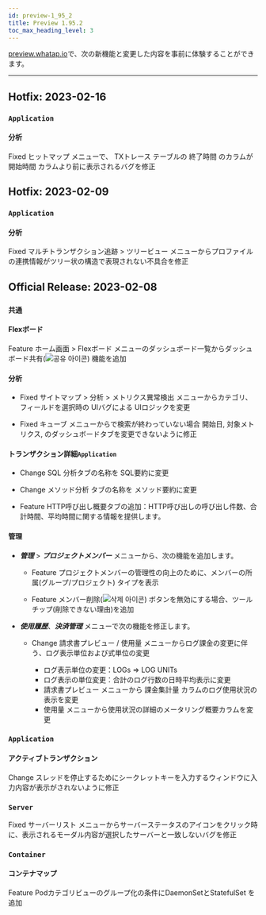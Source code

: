 ```yaml
---
id: preview-1_95_2
title: Preview 1.95.2
toc_max_heading_level: 3
---
```


<head>
<meta name="robots" content="noindex, nofollow"/>
</head>


[preview.whatap.io](https://preview.whatap.io)で、次の新機能と変更した内容を事前に体験することができます。 

* * *

## Hotfix: 2023-02-16

### `Application`

#### 分析

<Status>Fixed</Status> <UI>ヒットマップ</UI> メニューで、 <UI>TXトレース</UI> テーブルの <UI>終了時間</UI> のカラムが <UI>開始時間</UI> カラムより前に表示されるバグを修正

## Hotfix: 2023-02-09

### `Application`

#### 分析

<Status>Fixed</Status> <UI>マルチトランザクション追跡</UI> > <UI>ツリービュー</UI> メニューからプロファイルの連携情報がツリー状の構造で表現されない不具合を修正

## Official Release: 2023-02-08

### `共通`

#### Flexボード

<Status>Feature</Status> <UI>ホーム画面</UI> > <UI>Flexボード</UI> メニューのダッシュボード一覧からダッシュボード共有(<img src='/img/ico-flexboard-share.svg' alt='공유 아이콘' />) 機能を追加

#### 分析

- <Status>Fixed</Status> <UI>サイトマップ</UI> > <UI>分析</UI> > <UI>メトリクス異常検出</UI> メニューからカテゴリ、フィールドを選択時の UIバグによる UIロジックを変更

- <Status>Fixed</Status> <UI>キューブ</UI> メニューからで検索が終わっていない場合 <UI>開始日</UI>, <UI>対象メトリクス</UI>, のダッシュボードタブを変更できないように修正

#### トランザクション詳細`Application`

- <Status>Change</Status> <UI>SQL</UI> 分析タブの名称を <UI>SQL要約</UI>に変更

- <Status>Change</Status> <UI>メソッド分析</UI> タブの名称を <UI>メソッド要約</UI>に変更

- <Status>Feature</Status> <UI>HTTP呼び出し概要</UI>タブの追加：HTTP呼び出しの呼び出し件数、合計時間、平均時間に関する情報を提供します。

#### 管理

- **_管理_** > **_プロジェクトメンバー_** メニューから、次の機能を追加します。

  - <Status>Feature</Status> プロジェクトメンバーの管理性の向上のために、メンバーの所属(<UI>グループ</UI>/<UI>プロジェクト</UI>) タイプを表示

  - <Status>Feature</Status> メンバー削除(<img src='/img/ico-trash.svg' alt='삭제 아이콘'/>) ボタンを無効にする場合、ツールチップ(削除できない理由)を追加

- **_使用履歴_**、**_決済管理_** メニューで次の機能を修正します。

  - <Status>Change</Status> <UI>請求書プレビュー</UI> / <UI>使用量</UI> メニューからログ課金の変更に伴う、ログ表示単位および式単位の変更

    - ログ表示単位の変更：LOGs ⇒ LOG UNITs
    - ログ表示の単位変更：合計のログ行数の日時平均表示に変更
    - <UI>請求書プレビュー</UI> メニューから <UI>課金集計量</UI> カラムのログ使用状況の表示を変更
    - <UI>使用量</UI> メニューから使用状況の詳細のメータリング概要カラムを変更

<!--
### front.conf 파일 설정

- <Status>Change</Status> <code>Application</code>에만 해당, <code>hide_apply_to_all_agents=true</code> 옵션 설정 시 <UI>모든 에이전트에 적용</UI> 버튼을 노출하지 않도록 수정

- <Status>Change</Status> <code>ui_show_logsink=false</code> 옵션 설정 시 <UI>로그</UI> 관련 메뉴를 노출하지 않도록 수정
-->

### `Application`

#### アクティブトランザクション

<Status>Change</Status> スレッドを停止するためにシークレットキーを入力するウィンドウに入力内容が表示がされないように修正

### `Server`

<Status>Fixed</Status> <UI>サーバーリスト</UI> メニューからサーバーステータスのアイコンをクリック時に、表示されるモーダル内容が選択したサーバーと一致しないバグを修正

### `Container`

#### コンテナマップ

<Status>Feature</Status> Podカテゴリビューのグループ化の条件に<UI>DaemonSet</UI>と<UI>StatefulSet</UI> を追加

<!--
### `Database`

#### 통계/보고서

<Status>Feature</Status> <b>MySQL</b>, <b>Tibero</b> 상품의 <UI>보고서</UI> 메뉴에서 일간/주간/월간 사용자 정의 보고서 추가

  - 성능 추이 차트 지표 선택 기능
  - 테이블 사이즈 증감, 데이터베이스 사이즈 리스트
-->
